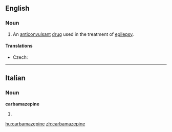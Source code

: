 ==English==

===Noun===
{{wikipedia}}
{{en-noun|-}}

# An [[anticonvulsant]] [[drug]] used in the treatment of [[epilepsy]].

====Translations====
{{trans-top|anticonvulsant drug used in the treatment of epilepsy}}
* Czech: {{t-|cs|karbamazepin|m}}
{{trans-mid}}
{{trans-bottom}}

----

==Italian==

===Noun===
'''carbamazepine''' {{f}}

# {{plural of|carbamazepina|lang=it}}

[[hu:carbamazepine]]
[[zh:carbamazepine]]